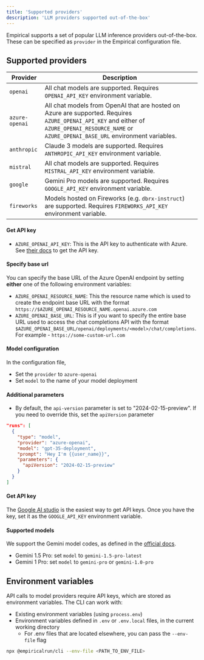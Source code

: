 ```yaml
---
title: 'Supported providers'
description: 'LLM providers supported out-of-the-box'
---
```


Empirical supports a set of popular LLM inference providers out-of-the-box. These
can be specified as `provider` in the Empirical configuration file.

## Supported providers

| Provider | Description |
|----------|-------------|
| `openai` | All chat models are supported. Requires `OPENAI_API_KEY` environment variable. |
| `azure-openai` | All chat models from OpenAI that are hosted on Azure are supported. Requires `AZURE_OPENAI_API_KEY` and either of `AZURE_OPENAI_RESOURCE_NAME` or `AZURE_OPENAI_BASE_URL` environment variables. |
| `anthropic` | Claude 3 models are supported. Requires `ANTHROPIC_API_KEY` environment variable. |
| `mistral` | All chat models are supported. Requires `MISTRAL_API_KEY` environment variable. |
| `google` | Gemini Pro models are supported. Requires `GOOGLE_API_KEY` environment variable. |
| `fireworks` | Models hosted on Fireworks (e.g. `dbrx-instruct`) are supported. Requires `FIREWORKS_API_KEY` environment variable. |

<AccordionGroup>
<Accordion title="Using models from Azure OpenAI">

#### Get API key

- `AZURE_OPENAI_API_KEY`: This is the API key to authenticate with Azure. See [their docs](https://learn.microsoft.com/en-us/javascript/api/overview/azure/openai-readme?view=azure-node-preview#using-an-api-key-from-azure) to get the API key.

#### Specify base url
You can specify the base URL of the Azure OpenAI endpoint by setting **either** one of the following environment variables:
- `AZURE_OPENAI_RESOURCE_NAME`: This the resource name which is used to create the endpoint base URL with the format `https://$AZURE_OPENAI_RESOURCE_NAME.openai.azure.com`
- `AZURE_OPENAI_BASE_URL`: This is if you want to specify the entire base URL used to access the chat completions API with the format `$AZURE_OPENAI_BASE_URL/openai/deployments/<model>/chat/completions`. For example - `https://some-custom-url.com`

#### Model configuration

In the configuration file,
- Set the `provider` to `azure-openai`
- Set `model` to the name of your model deployment

#### Additional parameters

- By default, the `api-version` parameter is set to "2024-02-15-preview". If you need to override this, set the `apiVersion` parameter


```json
"runs": [
  {
    "type": "model",
    "provider": "azure-openai",
    "model": "gpt-35-deployment",
    "prompt": "Hey I'm {{user_name}}",
    "parameters": {
      "apiVersion": "2024-02-15-preview"
    }
  }
]
```

</Accordion>
<Accordion title="Using models from Google">

#### Get API key

The [Google AI studio](https://aistudio.google.com/) is the easiest way to get API keys. Once you have the key,
set it as the `GOOGLE_API_KEY` environment variable.

#### Supported models

We support the Gemini model codes, as defined in the [official docs](https://ai.google.dev/models/gemini).

- Gemini 1.5 Pro: set `model` to `gemini-1.5-pro-latest`
- Gemini 1 Pro: set `model` to `gemini-pro` or `gemini-1.0-pro`

</Accordion>
</AccordionGroup>

## Environment variables

API calls to model providers require API keys, which are stored as environment variables. The CLI can work with:

- Existing environment variables (using `process.env`)
- Environment variables defined in `.env` or `.env.local` files, in the current working directory
  - For .env files that are located elsewhere, you can pass the `--env-file` flag

```sh
npx @empiricalrun/cli --env-file <PATH_TO_ENV_FILE>
```